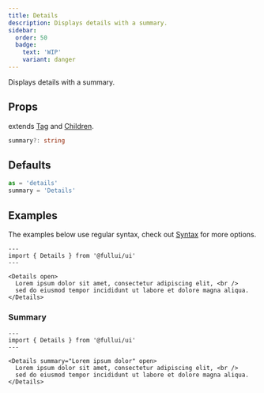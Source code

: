```yaml
---
title: Details
description: Displays details with a summary.
sidebar: 
  order: 50
  badge:
    text: 'WIP'
    variant: danger
---
```

Displays details with a summary.

## Props
extends [Tag](/utility/tag) and [Children](/utility/children).
```ts
summary?: string
```

## Defaults
```ts
as = 'details'
summary = 'Details'
```

## Examples
The examples below use regular syntax, check out [Syntax](/overview/syntax) for more options.

```astro live
---
import { Details } from '@fullui/ui'
---

<Details open>
  Lorem ipsum dolor sit amet, consectetur adipiscing elit, <br />
  sed do eiusmod tempor incididunt ut labore et dolore magna aliqua.
</Details>
```

### Summary
```astro live
---
import { Details } from '@fullui/ui'
---

<Details summary="Lorem ipsum dolor" open>
  Lorem ipsum dolor sit amet, consectetur adipiscing elit, <br />
  sed do eiusmod tempor incididunt ut labore et dolore magna aliqua.
</Details>
```
